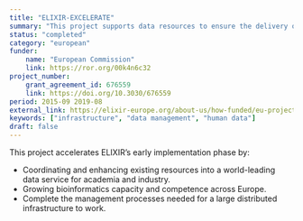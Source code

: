 ```yaml
---
title: "ELIXIR-EXCELERATE"
summary: "This project supports data resources to ensure the delivery of world-leading life-science services. It also supports a pan-European training programme to increase bioinformatics capacity and competency."
status: "completed"
category: "european"
funder:
    name: "European Commission"
    link: https://ror.org/00k4n6c32
project_number:
    grant_agreement_id: 676559
    link: https://doi.org/10.3030/676559
period: 2015-09 2019-08
external_link: https://elixir-europe.org/about-us/how-funded/eu-projects/excelerate
keywords: ["infrastructure", "data management", "human data"]
draft: false
---
```


This project accelerates ELIXIR’s early implementation phase by:

* Coordinating and enhancing existing resources into a world-leading data service for academia and industry.
* Growing bioinformatics capacity and competence across Europe.
* Complete the management processes needed for a large distributed infrastructure to work.
